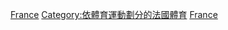 {{Commons cat|Athletics in France}}

[[Category:各國田徑|France]]
[[Category:依體育運動劃分的法國體育|Category:依體育運動劃分的法國體育]]
[[Category:歐洲田徑|France]]